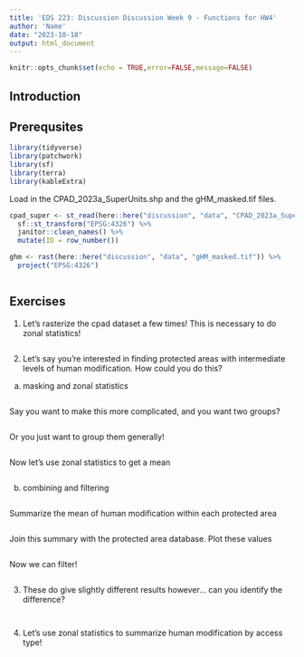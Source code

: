 ```yaml
---
title: 'EDS 223: Discussion Discussion Week 9 - Functions for HW4'
author: 'Name'
date: "2023-10-18"
output: html_document
---
```


```r
knitr::opts_chunk$set(echo = TRUE,error=FALSE,message=FALSE)
```

## Introduction

## Prerequsites 

```r
library(tidyverse)
library(patchwork)
library(sf)
library(terra)
library(kableExtra)
```

Load in the CPAD_2023a_SuperUnits.shp and the gHM_masked.tif files.

```r
cpad_super <- st_read(here::here("discussion", "data", "CPAD_2023a_SuperUnits.shp"), quiet=TRUE) %>%
  sf::st_transform("EPSG:4326") %>%
  janitor::clean_names() %>%
  mutate(ID = row_number())

ghm <- rast(here::here("discussion", "data", "gHM_masked.tif")) %>%
  project("EPSG:4326")
```

```r

```

## Exercises

1. Let's rasterize the cpad dataset a few times! This is necessary to do zonal statistics!

```r

```

2. Let's say you're interested in finding protected areas with intermediate levels of human modification. How could you do this?

a) masking and zonal statistics

```r

```

Say you want to make this more complicated, and you want two groups?

```r

```

Or you just want to group them generally! 

```r

```

Now let's use zonal statistics to get a mean

```r

```

b) combining and filtering 

```r

```

Summarize the mean of human modification within each protected area

```r

```

Join this summary with the protected area database. Plot these values

```r

```

Now we can filter! 

```r

```

3. These do give slightly different results however... can you identify the difference? 

```r

```

```r

```

4. Let's use zonal statistics to summarize human modification by access type!

```r

```
